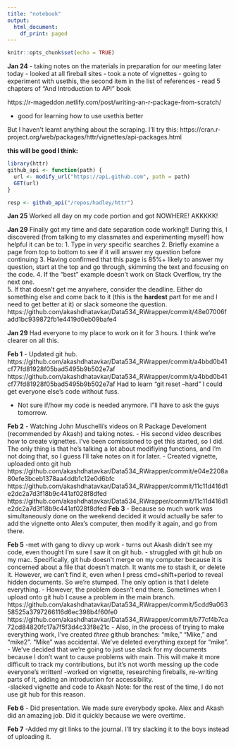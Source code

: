 ```yaml
---
title: "notebook"
output:
  html_document:
    df_print: paged
---
```


```r
knitr::opts_chunk$set(echo = TRUE)
```

__Jan 24__ 
- taking notes on the materials in preparation for our meeting later today
- looked at all fireball sites
- took a note of vignettes
- going to experiment with usethis, the second item in the list of references
- read 5 chapters of "And Introduction to API" book

https://r-mageddon.netlify.com/post/writing-an-r-package-from-scratch/
  
-  good for learning how to use usethis better

But I haven't learnt anything about the scraping.  I'll try this:
https://cran.r-project.org/web/packages/httr/vignettes/api-packages.html

**this will be good I think:**
```r
library(httr)
github_api <- function(path) {
  url <- modify_url("https://api.github.com", path = path)
  GET(url)
}

resp <- github_api("/repos/hadley/httr")


```

__Jan 25__
Worked all day on my code portion and got NOWHERE! AKKKKK!

__Jan 29__
Finally got my time and date separation code working!!  During this, I discovered (from talking to my classmates and experimenting myself) how helpful it can be to:
1.  Type in *very* specific searches
2. Briefly examine a page from top to bottom to see if it will answer my question before continuing
3. Having confirmed that this page is 85%+ likely to answer my question, start at the top and go through, skimming the text and focusing on the code. 
4. If the "best" example doesn't work on Stack Overflow, try the next one.  
5. If that doesn't get me anywhere, consider the deadline. Either do something else and come back to it (this is the **hardest** part for me and I need to get better at it) or slack someone the question.
https://github.com/akashdhatavkar/Data534_RWrapper/commit/48e07006fadd1bc939872fb1e4419d0eb09bafe4

__Jan 29__
Had everyone to my place to work on it for 3 hours.  I think we're clearer on all this.

__Feb 1__
- Updated git hub. 
https://github.com/akashdhatavkar/Data534_RWrapper/commit/a4bbd0b41cf77fd81928f05bad5495b9b502e7af
https://github.com/akashdhatavkar/Data534_RWrapper/commit/a4bbd0b41cf77fd81928f05bad5495b9b502e7af
Had to learn "git reset --hard" I could get everyone else's code without fuss.  

- Not sure if/how my code is needed anymore.  I"ll have to ask the guys tomorrow.

__Feb 2__
- Watching John Muschelli's videos  on R Package Develoment (recommended by Akash) and taking notes.
- His second video describes how to create vignettes.  I've been comissioned to get this started, so I did.  The only thing is that he's talking a lot about modifiying functions, and I'm not doing that, so I guess I'll take notes on it for later.
- Created vignette, uploaded onto git hub
https://github.com/akashdhatavkar/Data534_RWrapper/commit/e04e2208a80efe3bceb1378aa4ddb1c12e0d6bfc
https://github.com/akashdhatavkar/Data534_RWrapper/commit/11c11d416d1e2dc2a7d3f18b9c441af028f8dfed
https://github.com/akashdhatavkar/Data534_RWrapper/commit/11c11d416d1e2dc2a7d3f18b9c441af028f8dfed
__Feb 3__
- Because so much work was simultaneously done on the weekend decided it would actually be safer to add the vignette onto Alex's computer, then modify it again, and go from there.

**Feb 5**
-met with gang to divvy up work
- turns out Akash didn't see my code, even thought I'm sure I saw it on git hub.
- struggled with git hub on my mac. Specifically, git hub doesn't merge on my computer because it is concerned about a file that doesn't match. It wants me to stash it, or delete it. However, we can't find it, even when I press cmd+shift+period to reveal hidden documents. So we're stumped.  The only option is that I delete everything.
- However, the problem doesn't end there. Sometimes when I upload onto git hub I cause a problem in the main branch. 
https://github.com/akashdhatavkar/Data534_RWrapper/commit/5cdd9a06358525a3797266116d6ec398b4f60fe0
https://github.com/akashdhatavkar/Data534_RWrapper/commit/b77cf4b7ca72cd84820fc17a7f5f3d4c33f8e21c
- Also, in the process of trying to make everything work, I've created *three* github branches: "mike," "Mike," and "mike2".  "Mike" was accidental. We've deleted everything except for "mike".
- We've decided that we're going to just use slack for my documents because I don't want to cause problems with main. This will make it more difficult to track my contributions, but it's not worth messing up the code everyone's written!
-worked on vignette, researching fireballs, re-writing parts of it, adding an introduction for accessibility.  
-slacked vignette and code to Akash 
Note: for the rest of the time, I do not use git hub for this reason.

__Feb 6__
- Did presentation. We made sure everybody spoke. Alex and Akash did an amazing job. Did it quickly because we were overtime.

__Feb 7__ 
-Added my git links to the journal. I'll try slacking it to the boys instead of uploading it. 


